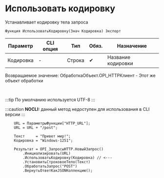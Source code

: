 ﻿---
sidebar_position: 1
description: Использовать кодировку  и другие функции для работы с HTTP-клиент в Открытом пакете интеграций - бесплатной open-source библиотеке интеграций для 1С:Предприятие 8, OneScript и CLI
keywords: [1C, 1С, 1С:Предприятие, 1С:Предприятие 8.3, API, Интеграция, Сервисы, Обмен, OneScript, CLI, HTTP-клиент]
---


# Использовать кодировку 
 Устанавливает кодировку тела запроса



`Функция ИспользоватьКодировку(Знач Кодировка) Экспорт`

  | Параметр | CLI опция | Тип | Обяз. | Назначение |
  |-|-|-|-|-|
  | Кодировка | - | Строка | &#x2714; | Название кодировки |

  
  Возвращаемое значение:   ОбработкаОбъект.OPI_HTTPКлиент -  Этот же объект обработки

<br/>

:::tip
По умолчанию используется UTF-8
:::

:::caution
**NOCLI:** данный метод недоступен для использования в CLI версии
:::
<br/>



```bsl title="Пример использования для 1С:Предприятие/OneScript"
    URL = ПараметрыФункции["HTTP_URL"];
    URL = URL + "/post";

    Текст     = "Привет мир!";
    Кодировка = "Windows-1251";

    Результат = OPI_ЗапросыHTTP.НовыйЗапрос()
        .Инициализировать(URL)
        .ИспользоватьКодировку(Кодировка) // <---
        .УстановитьСтроковоеТело(Текст)
        .ОбработатьЗапрос("POST")
        .ВернутьОтветКакJSONКоллекцию();
```
    




